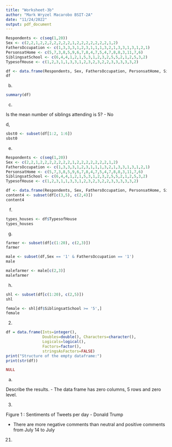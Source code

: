 ```yaml
---
title: "Worksheet-3b"
author: "Mark Wryzel Macarobo BSIT-2A"
date: "11/24/2022"
output: pdf_document
---
```


```r
Respondents <- c(seq(1,20))
Sex <- c(2,2,1,2,2,2,2,2,2,2,1,2,2,2,2,2,2,2,1,2)
FathersOccupation <- c(1,3,3,3,1,2,3,1,1,1,3,2,1,3,3,1,3,1,2,1)
PersonsatHome <- c(5,7,3,8,5,9,6,7,8,4,7,5,4,7,8,8,3,11,7,6)
SiblingsatSchool <- c(6,4,4,1,2,1,5,3,1,2,3,2,5,5,2,1,2,5,3,2)
TypesofHouse <- c(1,2,3,1,1,3,3,1,2,3,2,3,2,2,3,3,3,3,3,2)
```

```r

df <- data.frame(Respondents, Sex, FathersOccupation, PersonsatHome, SiblingsatSchool, TypesofHouse)
df
```
b.

```r
summary(df)
```
c.


Is the mean number of siblings attending is 5? - No

d,

```r
sbst0 <- subset(df[1:2, 1:6])
sbst0
```

e.
```r
Respondents <- c(seq(1,20))
Sex <- c(2,2,1,2,2,2,2,2,2,2,1,2,2,2,2,2,2,2,1,2)
FathersOccupation <- c(1,3,3,3,1,2,3,1,1,1,3,2,1,3,3,1,3,1,2,1)
PersonsatHome <- c(5,7,3,8,5,9,6,7,8,4,7,5,4,7,8,8,3,11,7,6)
SiblingsatSchool <- c(6,4,4,1,2,1,5,3,1,2,3,2,5,5,2,1,2,5,3,2)
TypesofHouse <- c(1,2,3,1,1,3,3,1,2,3,2,3,2,2,3,3,3,3,3,2)

```

```r
df <- data.frame(Respondents, Sex, FathersOccupation, PersonsatHome, SiblingsatSchool, TypesofHouse)
content4 <- subset(df[c(3,5), c(2,4)])
content4

```
f.

```r
types_houses <- df$TypesofHouse
types_houses
```
g.

```r
farmer <- subset(df[c(1:20), c(2,3)])
farmer
```

```r
male <- subset(df,Sex == '1' & FathersOccupation == '1')
male
```

```r
malefarmer <- male[c(2,3)]
malefarmer
```
h.

```r
shl <- subset(df[c(1:20), c(2,5)])
shl
```

```r
female <- shl[df$SiblingsatSchool >= '5',]
female
```
2.

```r
df = data.frame(Ints=integer(),
                Doubles=double(), Characters=character(),
                Logicals=logical(),
                Factors=factor(),
                stringsAsFactors=FALSE)
print("Structure of the empty dataframe:")
print(str(df))

```

```r
NULL
```
a.


Describe the results. - The data frame has zero columns, 5 rows and zero level.


3.


Figure 1 : Sentiments of Tweets per day - Donald Trump




- There are more negative comments than neutral and positive comments from July 14 to July
21.
